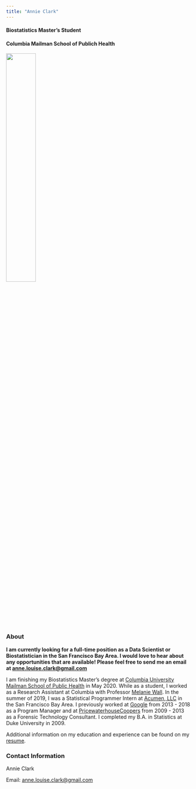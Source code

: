 ```yaml
---
title: "Annie Clark"
---
```


#### Biostatistics Master's Student
#### Columbia Mailman School of Publich Health

<img src = "images/annie.png" style = "width:40%">

### About

<b>I am currently looking for a full-time position as a Data Scientist or Biostatistician in the San Francisco Bay Area. I would love to hear about any opportunities that are available! Please feel free to send me an email at [anne.louise.clark@gmail.com](mailto:anne.louise.clark@gmail.com)</b><br> 

I am finishing my Biostatistics Master's degree at [Columbia University Mailman School of Public Health](https://www.mailman.columbia.edu/academics/departments/biostatistics) in May 2020. While as a student, I worked as a Research Assistant at Columbia with Professor [Melanie Wall](http://www.columbia.edu/~mmw2177/). In the summer of 2019, I was a Statistical Programmer Intern at [Acumen, LLC](https://www.acumenllc.com/) in the San Francisco Bay Area. I previously worked at [Google](https://www.google.com) from 2013 - 2018 as a Program Manager and at [PricewaterhouseCoopers](https://www.pwc.com/sg/en/services/consulting/forensics/forensic-technology-solutions.html) from 2009 - 2013 as a Forensic Technology Consultant. I completed my B.A. in Statistics at Duke University in 2009. 

Additional information on my education and experience can be found on my [resume](resume.html). <br> 

### Contact Information

Annie Clark<br> 

Email: [anne.louise.clark@gmail.com](mailto:anne.louise.clark@gmail.com)